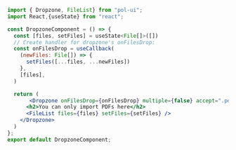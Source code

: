 ```jsx
import { Dropzone, FileList} from "pol-ui";
import React,{useState} from "react";

const DropzoneComponent = () => {
  const [files, setFiles] = useState<File[]>([])
  // Create handler for dropzone's onFilesDrop:
  const onFilesDrop = useCallback(
    (newFiles: File[]) => {
      setFiles([...files, ...newFiles])
    },
    [files],
  )

  return (
       <Dropzone onFilesDrop={onFilesDrop} multiple={false} accept=".pdf">
      <h2>You can only import PDFs here</h2>
      <FileList files={files} setFiles={setFiles} />
    </Dropzone>
  )
};
export default DropzoneComponent;
```
